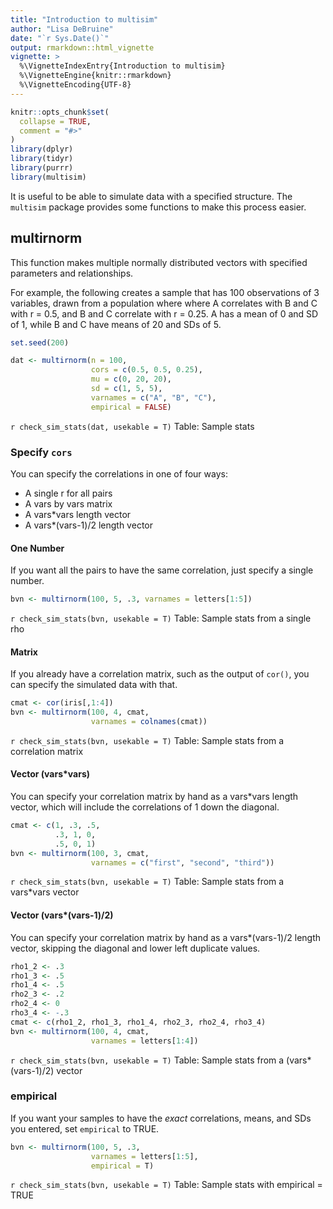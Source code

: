 ```yaml
---
title: "Introduction to multisim"
author: "Lisa DeBruine"
date: "`r Sys.Date()`"
output: rmarkdown::html_vignette
vignette: >
  %\VignetteIndexEntry{Introduction to multisim}
  %\VignetteEngine{knitr::rmarkdown}
  %\VignetteEncoding{UTF-8}
---
```


```r
knitr::opts_chunk$set(
  collapse = TRUE,
  comment = "#>"
)
library(dplyr)
library(tidyr)
library(purrr)
library(multisim)
```


It is useful to be able to simulate data with a specified structure. The `multisim` package provides some functions to make this process easier.


## multirnorm

This function makes multiple normally distributed vectors with specified parameters and relationships. 

For example, the following creates a sample that has 100 observations of 3 variables, drawn from a population where where A correlates with B and C with r = 0.5, and B and C correlate with r = 0.25. A has a mean of 0 and SD of 1, while B and C have means of 20 and SDs of 5.

```r
set.seed(200)
```


```r

dat <- multirnorm(n = 100, 
                  cors = c(0.5, 0.5, 0.25), 
                  mu = c(0, 20, 20),
                  sd = c(1, 5, 5),
                  varnames = c("A", "B", "C"),
                  empirical = FALSE)

```


`r check_sim_stats(dat, usekable = T)`
Table: Sample stats

### Specify `cors`

You can specify the correlations in one of four ways:

* A single r for all pairs
* A vars by vars matrix
* A vars\*vars length vector
* A vars\*(vars-1)/2 length vector

#### One Number

If you want all the pairs to have the same correlation, just specify a single number. 

```r
bvn <- multirnorm(100, 5, .3, varnames = letters[1:5])
```

`r check_sim_stats(bvn, usekable = T)`
Table: Sample stats from a single rho

#### Matrix

If you already have a correlation matrix, such as the output of `cor()`, you can specify the simulated data with that.

```r
cmat <- cor(iris[,1:4])
bvn <- multirnorm(100, 4, cmat, 
                  varnames = colnames(cmat))
```

`r check_sim_stats(bvn, usekable = T)`
Table: Sample stats from a correlation matrix

#### Vector (vars\*vars)

You can specify your correlation matrix by hand as a vars\*vars length vector, which will include the correlations of 1 down the diagonal.

```r
cmat <- c(1, .3, .5,
          .3, 1, 0,
          .5, 0, 1)
bvn <- multirnorm(100, 3, cmat, 
                  varnames = c("first", "second", "third"))
```

`r check_sim_stats(bvn, usekable = T)`
Table: Sample stats from a vars\*vars vector

#### Vector (vars\*(vars-1)/2)

You can specify your correlation matrix by hand as a vars\*(vars-1)/2 length vector, skipping the diagonal and lower left duplicate values.

```r
rho1_2 <- .3
rho1_3 <- .5
rho1_4 <- .5
rho2_3 <- .2
rho2_4 <- 0
rho3_4 <- -.3
cmat <- c(rho1_2, rho1_3, rho1_4, rho2_3, rho2_4, rho3_4)
bvn <- multirnorm(100, 4, cmat, 
                  varnames = letters[1:4])
```

`r check_sim_stats(bvn, usekable = T)`
Table: Sample stats from a (vars\*(vars-1)/2) vector

### empirical

If you want your samples to have the *exact* correlations, means, and SDs you entered, set `empirical` to TRUE.

```r
bvn <- multirnorm(100, 5, .3, 
                  varnames = letters[1:5], 
                  empirical = T)
```

`r check_sim_stats(bvn, usekable = T)`
Table: Sample stats with empirical = TRUE
